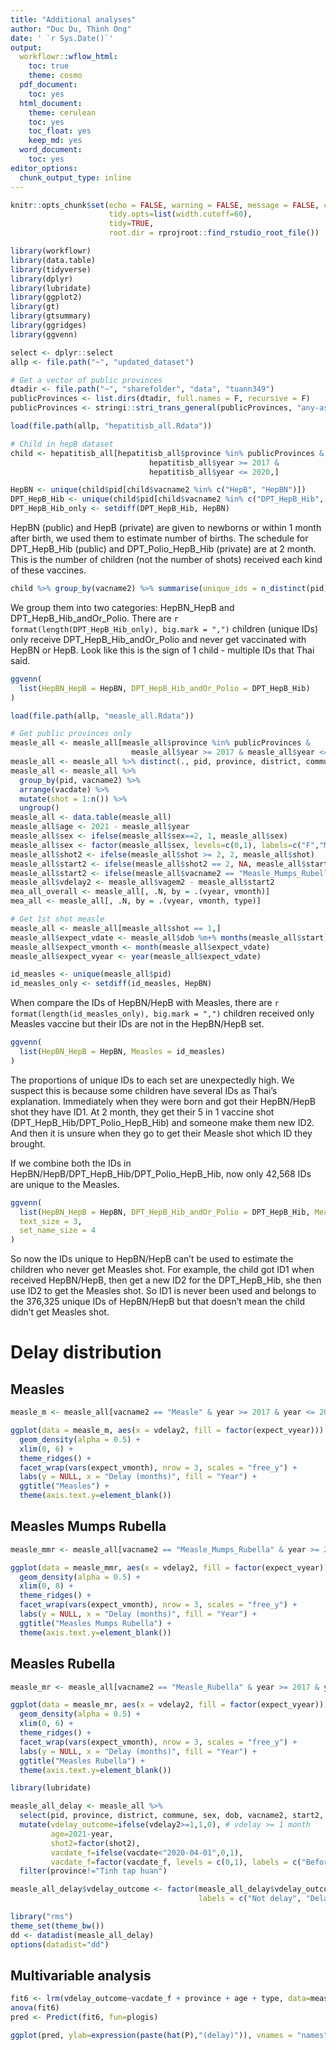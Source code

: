 ```yaml
---
title: "Additional analyses"
author: "Duc Du, Thinh Ong"
date: ' `r Sys.Date()`'
output:
  workflowr::wflow_html:
    toc: true
    theme: cosmo
  pdf_document:
    toc: yes
  html_document:
    theme: cerulean
    toc: yes
    toc_float: yes
    keep_md: yes
  word_document:
    toc: yes
editor_options:
  chunk_output_type: inline
---
```


```r
knitr::opts_chunk$set(echo = FALSE, warning = FALSE, message = FALSE, cache.lazy = FALSE,
                      tidy.opts=list(width.cutoff=60),
                      tidy=TRUE,
                      root.dir = rprojroot::find_rstudio_root_file())

library(workflowr)
library(data.table)
library(tidyverse)
library(dplyr)
library(lubridate)
library(ggplot2)
library(gt)
library(gtsummary)
library(ggridges)
library(ggvenn)

select <- dplyr::select
allp <- file.path("~", "updated_dataset")
```

```r
# Get a vector of public provinces
dtadir <- file.path("~", "sharefolder", "data", "tuann349")
publicProvinces <- list.dirs(dtadir, full.names = F, recursive = F)
publicProvinces <- stringi::stri_trans_general(publicProvinces, "any-ascii")
```

```r
load(file.path(allp, "hepatitisb_all.Rdata"))

# Child in hepB dataset
child <- hepatitisb_all[hepatitisb_all$province %in% publicProvinces &
                               hepatitisb_all$year >= 2017 &
                               hepatitisb_all$year <= 2020,]

HepBN <- unique(child$pid[child$vacname2 %in% c("HepB", "HepBN")])
DPT_HepB_Hib <- unique(child$pid[child$vacname2 %in% c("DPT_HepB_Hib", "DPT_Polio_HepB_Hib")])
DPT_HepB_Hib_only <- setdiff(DPT_HepB_Hib, HepBN)
```

HepBN (public) and HepB (private) are given to newborns or within 1 month after birth, we used them to estimate number of births. The schedule for DPT_HepB_Hib (public) and DPT_Polio_HepB_Hib (private) are at 2 month. This is the number of children (not the number of shots) received each kind of these vaccines.
```r
child %>% group_by(vacname2) %>% summarise(unique_ids = n_distinct(pid))
```

We group them into two categories: HepBN_HepB and DPT_HepB_Hib_andOr_Polio. There are `r format(length(DPT_HepB_Hib_only), big.mark = ",")` children (unique IDs) only receive DPT_HepB_Hib_andOr_Polio and never get vaccinated with HepBN or HepB. Look like this is the sign of 1 child - multiple IDs that Thai said.
```r
ggvenn(
  list(HepBN_HepB = HepBN, DPT_HepB_Hib_andOr_Polio = DPT_HepB_Hib)
)
```


```r
load(file.path(allp, "measle_all.Rdata"))

# Get public provinces only
measle_all <- measle_all[measle_all$province %in% publicProvinces &
                           measle_all$year >= 2017 & measle_all$year <= 2020,]
measle_all <- measle_all %>% distinct(., pid, province, district, commune, sex, dob, vacname2, vacdate, .keep_all = TRUE)
measle_all <- measle_all %>%
  group_by(pid, vacname2) %>%
  arrange(vacdate) %>%
  mutate(shot = 1:n()) %>%
  ungroup()
measle_all <- data.table(measle_all)
measle_all$age <- 2021 - measle_all$year
measle_all$sex <- ifelse(measle_all$sex==2, 1, measle_all$sex)
measle_all$sex <- factor(measle_all$sex, levels=c(0,1), labels=c("F","M"))
measle_all$shot2 <- ifelse(measle_all$shot >= 2, 2, measle_all$shot)
measle_all$start2 <- ifelse(measle_all$shot2 == 2, NA, measle_all$start)
measle_all$start2 <- ifelse(measle_all$vacname2 == "Measle_Mumps_Rubella" & measle_all$shot2 == 1, 12, measle_all$start2)
measle_all$vdelay2 <- measle_all$vagem2 - measle_all$start2
mea_all_overall <- measle_all[, .N, by = .(vyear, vmonth)]
mea_all <- measle_all[, .N, by = .(vyear, vmonth, type)]

# Get 1st shot measle
measle_all <- measle_all[measle_all$shot == 1,]
measle_all$expect_vdate <- measle_all$dob %m+% months(measle_all$start)
measle_all$expect_vmonth <- month(measle_all$expect_vdate)
measle_all$expect_vyear <- year(measle_all$expect_vdate)
```

```r
id_measles <- unique(measle_all$pid)
id_measles_only <- setdiff(id_measles, HepBN)
```

When compare the IDs of HepBN/HepB with Measles, there are `r format(length(id_measles_only), big.mark = ",")` children received only Measles vaccine but their IDs are not in the HepBN/HepB set.
```r
ggvenn(
  list(HepBN_HepB = HepBN, Measles = id_measles)
)
```

The proportions of unique IDs to each set are unexpectedly high. We suspect this is because some children have several IDs as Thai's explanation. Immediately when they were born and got their HepBN/HepB shot they have ID1. At 2 month, they get their 5 in 1 vaccine shot (DPT_HepB_Hib/DPT_Polio_HepB_Hib) and someone make them new ID2. And then it is unsure when they go to get their Measle shot which ID they brought.

If we combine both the IDs in HepBN/HepB/DPT_HepB_Hib/DPT_Polio_HepB_Hib, now only 42,568 IDs are unique to the Measles.
```r
ggvenn(
  list(HepBN_HepB = HepBN, DPT_HepB_Hib_andOr_Polio = DPT_HepB_Hib, Measles = id_measles),
  text_size = 3,
  set_name_size = 4
)
```

So now the IDs unique to HepBN/HepB can't be used to estimate the children who never get Measles shot. For example, the child got ID1 when received HepBN/HepB, then get a new ID2 for the DPT_HepB_Hib, she then use ID2 to get the Measles shot. So ID1 is never been used and belongs to the 376,325 unique IDs of HepBN/HepB but that doesn't mean the child didn't get Measles shot.

# Delay distribution

## Measles
```r
measle_m <- measle_all[vacname2 == "Measle" & year >= 2017 & year <= 2020 & vdelay>=0 & expect_vyear %in% c(2019, 2020),]

ggplot(data = measle_m, aes(x = vdelay2, fill = factor(expect_vyear))) +
  geom_density(alpha = 0.5) +
  xlim(0, 6) +
  theme_ridges() +
  facet_wrap(vars(expect_vmonth), nrow = 3, scales = "free_y") +
  labs(y = NULL, x = "Delay (months)", fill = "Year") +
  ggtitle("Measles") + 
  theme(axis.text.y=element_blank())
```

## Measles Mumps Rubella
```r
measle_mmr <- measle_all[vacname2 == "Measle_Mumps_Rubella" & year >= 2017 & year <= 2020 & vdelay>=0 & expect_vyear %in% c(2019, 2020),]

ggplot(data = measle_mmr, aes(x = vdelay2, fill = factor(expect_vyear))) +
  geom_density(alpha = 0.5) +
  xlim(0, 8) +
  theme_ridges() +
  facet_wrap(vars(expect_vmonth), nrow = 3, scales = "free_y") +
  labs(y = NULL, x = "Delay (months)", fill = "Year") +
  ggtitle("Measles Mumps Rubella") + 
  theme(axis.text.y=element_blank())
```

## Measles Rubella
```r
measle_mr <- measle_all[vacname2 == "Measle_Rubella" & year >= 2017 & year <= 2020 & vdelay>=0 & expect_vyear %in% c(2019, 2020),]

ggplot(data = measle_mr, aes(x = vdelay2, fill = factor(expect_vyear))) +
  geom_density(alpha = 0.5) +
  xlim(0, 6) +
  theme_ridges() +
  facet_wrap(vars(expect_vmonth), nrow = 3, scales = "free_y") +
  labs(y = NULL, x = "Delay (months)", fill = "Year") +
  ggtitle("Measles Rubella") + 
  theme(axis.text.y=element_blank())
```

```r
library(lubridate)

measle_all_delay <- measle_all %>%
  select(pid, province, district, commune, sex, dob, vacname2, start2, shot2, vacdate, vyear, vmonth, year, month, vagem, vagem2, vdelay2, vsche, vsyear, vsmonth, vdelayd, type, type2) %>% filter(year>=2017 & year<=2020) %>%
  mutate(vdelay_outcome=ifelse(vdelay2>=1,1,0), # vdelay >= 1 month
         age=2021-year,
         shot2=factor(shot2),
         vacdate_f=ifelse(vacdate<"2020-04-01",0,1),
         vacdate_f=factor(vacdate_f, levels = c(0,1), labels = c("Before", "After"))) %>% 
  filter(province!="Tinh tap huan")

measle_all_delay$vdelay_outcome <- factor(measle_all_delay$vdelay_outcome, levels = c(0, 1),
                                          labels = c("Not delay", "Delay"))

library("rms")
theme_set(theme_bw())
dd <- datadist(measle_all_delay)
options(datadist="dd")
```
## Multivariable analysis
```r
fit6 <- lrm(vdelay_outcome~vacdate_f + province + age + type, data=measle_all_delay, maxit=1000)
anova(fit6)
pred <- Predict(fit6, fun=plogis)
```

```r
ggplot(pred, ylab=expression(paste(hat(P),"(delay)")), vnames = "names")
```
